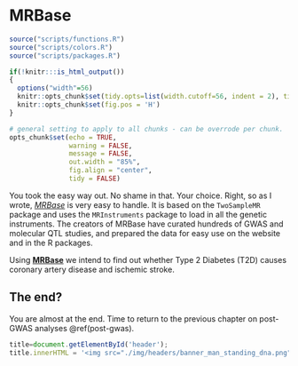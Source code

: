 # MRBase {#mr_mrbase}
<!-- ![](./img/_headers/banner_man_standing_dna.png){width=100%} -->
```r
source("scripts/functions.R")
source("scripts/colors.R")
source("scripts/packages.R")
```

```r
if(!knitr:::is_html_output())
{
  options("width"=56)
  knitr::opts_chunk$set(tidy.opts=list(width.cutoff=56, indent = 2), tidy = TRUE)
  knitr::opts_chunk$set(fig.pos = 'H')
}
```

```r
# general setting to apply to all chunks - can be overrode per chunk.
opts_chunk$set(echo = TRUE, 
               warning = FALSE, 
               message = FALSE, 
               out.width = "85%", 
               fig.align = "center", 
               tidy = FALSE)
```
You took the easy way out. No shame in that. Your choice. Right, so as I wrote, *[MRBase](http://www.mrbase.org/){target="blank"}* is very easy to handle. It is based on the `TwoSampleMR` package and uses the `MRInstruments` package to load in all the genetic instruments. The creators of MRBase have curated hundreds of GWAS and molecular QTL studies, and prepared the data for easy use on the website and in the R packages.

Using **[MRBase](http://www.mrbase.org/){target="blank"}** we intend to find out whether Type 2 Diabetes (T2D) causes coronary artery disease and ischemic stroke.

## The end?

You are almost at the end. Time to return to the previous chapter on post-GWAS analyses \@ref(post-gwas).

```js
title=document.getElementById('header');
title.innerHTML = '<img src="./img/headers/banner_man_standing_dna.png" alt="MRBase">' + title.innerHTML
```
